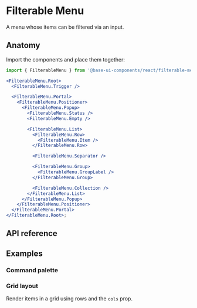 # Filterable Menu

<Subtitle>A menu whose items can be filtered via an input.</Subtitle>
<Meta
  name="description"
  content="A high-quality, unstyled React filterable menu component that renders a searchable popup list."
/>

<Demo path="./demos/hero" />

## Anatomy

Import the components and place them together:

```jsx title="Anatomy"
import { FilterableMenu } from '@base-ui-components/react/filterable-menu';

<FilterableMenu.Root>
  <FilterableMenu.Trigger />

  <FilterableMenu.Portal>
    <FilterableMenu.Positioner>
      <FilterableMenu.Popup>
        <FilterableMenu.Status />
        <FilterableMenu.Empty />

        <FilterableMenu.List>
          <FilterableMenu.Row>
            <FilterableMenu.Item />
          </FilterableMenu.Row>

          <FilterableMenu.Separator />

          <FilterableMenu.Group>
            <FilterableMenu.GroupLabel />
          </FilterableMenu.Group>

          <FilterableMenu.Collection />
        </FilterableMenu.List>
      </FilterableMenu.Popup>
    </FilterableMenu.Positioner>
  </FilterableMenu.Portal>
</FilterableMenu.Root>;
```

## API reference

<Reference component="FilterableMenu" parts="Root" />
<Reference
  component="Combobox"
  parts="Trigger, Input, List, Portal, Positioner, Popup, Arrow, Status, Empty, Collection, Row, Item, Group, GroupLabel, Separator"
/>

## Examples

### Command palette

<Demo path="./demos/command-palette" compact />

### Grid layout

Render items in a grid using rows and the `cols` prop.

<Demo path="./demos/grid" compact />
